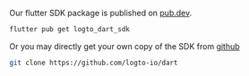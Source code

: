 Our flutter SDK package is published on [pub.dev](https://pub.dev/packages/logto_dart_sdk).

```bash
flutter pub get logto_dart_sdk
```

Or you may directly get your own copy of the SDK from [github](https://github.com/logto-io/dart)

```bash
git clone https://github.com/logto-io/dart
```
